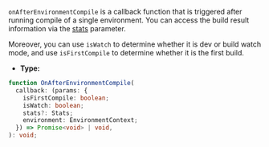 `onAfterEnvironmentCompile` is a callback function that is triggered after running compile of a single environment. You can access the build result information via the [stats](https://webpack.js.org/api/node/#stats-object) parameter.

Moreover, you can use `isWatch` to determine whether it is dev or build watch mode, and use `isFirstCompile` to determine whether it is the first build.

- **Type:**

```ts
function OnAfterEnvironmentCompile(
  callback: (params: {
    isFirstCompile: boolean;
    isWatch: boolean;
    stats?: Stats;
    environment: EnvironmentContext;
  }) => Promise<void> | void,
): void;
```
